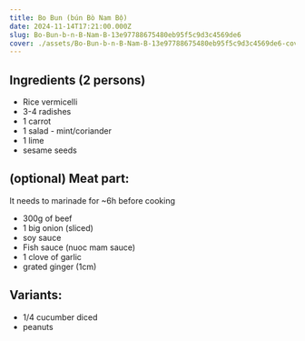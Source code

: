 ```yaml
---
title: Bo Bun (bún Bò Nam Bộ)
date: 2024-11-14T17:21:00.000Z
slug: Bo-Bun-b-n-B-Nam-B-13e97788675480eb95f5c9d3c4569de6
cover: ./assets/Bo-Bun-b-n-B-Nam-B-13e97788675480eb95f5c9d3c4569de6-cover.jpg
---
```


## Ingredients (2 persons)

- Rice vermicelli
- 3-4 radishes
- 1 carrot
- 1 salad - mint/coriander
- 1 lime
- sesame seeds

## (optional) Meat part:

It needs to marinade for ~6h before cooking

- 300g of beef
- 1 big onion (sliced)
- soy sauce
- Fish sauce (nuoc mam sauce)
- 1 clove of garlic
- grated ginger (1cm)

## Variants:

- 1/4 cucumber diced
- peanuts
